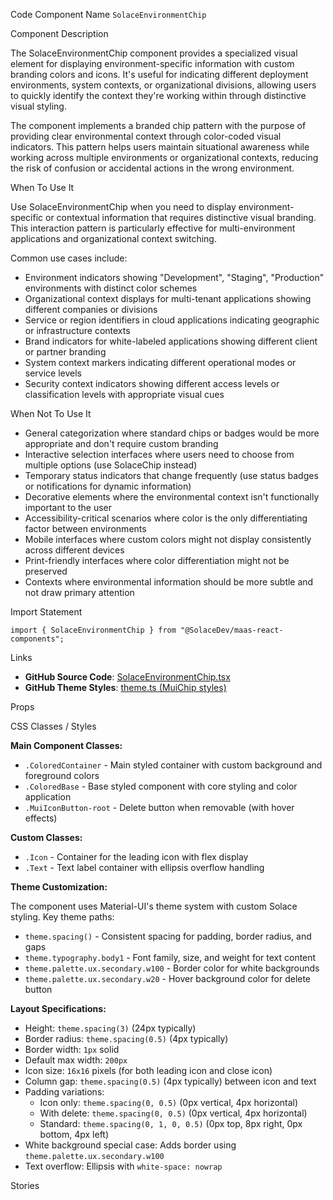 
<Meta of={SolaceEnvironmentChipStories} />

<Title>Solace Environment Chip</Title>

<Description of={SolaceEnvironmentChipStories} />

<Subtitle>Code Component Name</Subtitle>
`SolaceEnvironmentChip`

<Subtitle>Component Description</Subtitle>

The SolaceEnvironmentChip component provides a specialized visual element for displaying environment-specific information with custom branding colors and icons. It's useful for indicating different deployment environments, system contexts, or organizational divisions, allowing users to quickly identify the context they're working within through distinctive visual styling.

The component implements a branded chip pattern with the purpose of providing clear environmental context through color-coded visual indicators. This pattern helps users maintain situational awareness while working across multiple environments or organizational contexts, reducing the risk of confusion or accidental actions in the wrong environment.

<Subtitle>When To Use It</Subtitle>

Use SolaceEnvironmentChip when you need to display environment-specific or contextual information that requires distinctive visual branding. This interaction pattern is particularly effective for multi-environment applications and organizational context switching.

Common use cases include:

- Environment indicators showing "Development", "Staging", "Production" environments with distinct color schemes
- Organizational context displays for multi-tenant applications showing different companies or divisions
- Service or region identifiers in cloud applications indicating geographic or infrastructure contexts
- Brand indicators for white-labeled applications showing different client or partner branding
- System context markers indicating different operational modes or service levels
- Security context indicators showing different access levels or classification levels with appropriate visual cues

<Subtitle>When Not To Use It</Subtitle>

- General categorization where standard chips or badges would be more appropriate and don't require custom branding
- Interactive selection interfaces where users need to choose from multiple options (use SolaceChip instead)
- Temporary status indicators that change frequently (use status badges or notifications for dynamic information)
- Decorative elements where the environmental context isn't functionally important to the user
- Accessibility-critical scenarios where color is the only differentiating factor between environments
- Mobile interfaces where custom colors might not display consistently across different devices
- Print-friendly interfaces where color differentiation might not be preserved
- Contexts where environmental information should be more subtle and not draw primary attention

<Subtitle>Import Statement</Subtitle>

```tsx
import { SolaceEnvironmentChip } from "@SolaceDev/maas-react-components";
```

<Subtitle>Links</Subtitle>

- **GitHub Source Code**: [SolaceEnvironmentChip.tsx](https://github.com/SolaceDev/maas-react-components/blob/main/src/components/SolaceEnvironmentChip.tsx)
- **GitHub Theme Styles**: <a href="https://github.com/SolaceDev/maas-react-components/blob/main/src/resources/theme.ts#:~:text=MuiChip%3A%20%7B" target="_blank">theme.ts (MuiChip styles)</a>

<Subtitle>Props</Subtitle>

<ArgTypes of={SolaceEnvironmentChipStories} />

<Subtitle>CSS Classes / Styles</Subtitle>

**Main Component Classes:**

- `.ColoredContainer` - Main styled container with custom background and foreground colors
- `.ColoredBase` - Base styled component with core styling and color application
- `.MuiIconButton-root` - Delete button when removable (with hover effects)

**Custom Classes:**

- `.Icon` - Container for the leading icon with flex display
- `.Text` - Text label container with ellipsis overflow handling

**Theme Customization:**

The component uses Material-UI's theme system with custom Solace styling. Key theme paths:

- `theme.spacing()` - Consistent spacing for padding, border radius, and gaps
- `theme.typography.body1` - Font family, size, and weight for text content
- `theme.palette.ux.secondary.w100` - Border color for white backgrounds
- `theme.palette.ux.secondary.w20` - Hover background color for delete button

**Layout Specifications:**

- Height: `theme.spacing(3)` (24px typically)
- Border radius: `theme.spacing(0.5)` (4px typically)
- Border width: `1px` solid
- Default max width: `200px`
- Icon size: `16x16` pixels (for both leading icon and close icon)
- Column gap: `theme.spacing(0.5)` (4px typically) between icon and text
- Padding variations:
  - Icon only: `theme.spacing(0, 0.5)` (0px vertical, 4px horizontal)
  - With delete: `theme.spacing(0, 0.5)` (0px vertical, 4px horizontal)
  - Standard: `theme.spacing(0, 1, 0, 0.5)` (0px top, 8px right, 0px bottom, 4px left)
- White background special case: Adds border using `theme.palette.ux.secondary.w100`
- Text overflow: Ellipsis with `white-space: nowrap`

<Subtitle>Stories</Subtitle>

<CustomStories />
